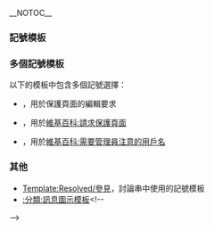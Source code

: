 <!--本頁面將在下方模板的說明頁面中引用
 --><small>{{navbar|Done/See also|plain=1}}</small><noinclude>__NOTOC__</noinclude>
=== 記號模板 ===
{{div col|colwidth=30em}}
{{Aligned table |style=<!--padding-top:1.5em;-->padding-right:1.5em;
 |col1style=width:11.0em;padding-left:0.9em;padding-right:0.6em;
 |col2style=font-size:95%; |col2nowrap=on
 |style1.1=padding-left:none;
 | {{big|'''绿色对号'''}} | 
 | {{Resolved mark large}} | {{tlx|Resolved mark large}}
 | {{Implemented}}         | {{tlx|Implemented}}
 | {{PImplemented}}        | {{tlx|PImplemented}}
 | {{Resolved mark}}       | {{tlx|Resolved mark}}
 | {{Accepted}}            | {{tlx|Accepted}}
 | {{Agree}}               | {{tlx|Agree}}
 | {{Approved}}            | {{tlx|Approved}}
 | {{Checked2}}            | {{tlx|Checked2}}
 | {{Verified}}            | {{tlx|Verified}}
 | {{Conditional yes}}     | {{tlx|Conditional yes}}
 | {{Confirmed}}           | {{tlx|Confirmed}}
 | {{Confirmed-nc}}        | {{tlx|Confirmed-nc}}
 | {{Tallyho}}             | {{tlx|Tallyho}}
 | {{Blockedtaggedclosing}}| {{tlx|Blockedtaggedclosing}}
 | {{Check mark}}          | {{tlx|Check mark}}
 | {{Tick}}                | {{tlx|Tick}}
 | {{Helped}}              | {{tlx|Helped}}
 | {{Done}}                | {{tlx|Done}}
 | {{Donetask}}            | {{tlx|Donetask}}
 | {{Unprod}}              | {{tlx|Unprod}}
 | {{Autp}}                | {{tlx|Autp}}
 | {{Responded}}           | {{tlx|Responded}}
 | {{Merge done}}          | {{tlx|Merge done}}
 | {{Marked}}              | {{tlx|Marked}}
 | {{Done-t}}              | {{tlx|Done-t}}
 | {{Pass}}                | {{tlx|Pass}}
 | {{Aye}}                 | {{tlx|Aye}}
 | {{Yes check}}           | {{tlx|Yes check}}
 | {{Y&}}                  | {{tlx|Y&}}
}}
{{Aligned table |style=padding-top:1.5em;padding-right:1.5em;
 |col1style=width:11.0em;padding-left:0.9em;padding-right:0.6em;
 |col2style=font-size:95%; |col2nowrap=on
 |style1.1=padding-left:none;
 | {{big|'''红色十字'''}} | 
 | {{X mark big}}          | {{tlx|X mark big}}
 | {{Cross}}               | {{tlx|Cross}}
 | {{Expired}}             | {{tlx|Expired}}
 | {{Xmark}}               | {{tlx|Xmark}}
 | {{Deleted}}             | {{tlx|Deleted}}
 | {{Not done}}            | {{tlx|Not done}}
 | {{Not done not likely}} | {{tlx|Not done not likely}}
 | {{Smallrejected}}       | {{tlx|Smallrejected}}
 | {{X mark}}              | {{tlx|X mark}}
 | {{Nay}}                 | {{tlx|Nay}}
 | {{X mark-n}}            | {{tlx|X mark-n}}
 | {{Cancelled}}           | {{tlx|Cancelled}}
 | {{Notfixed}}            | {{tlx|Notfixed}}
 | {{Won't fix}}           | {{tlx|Won't fix}}
 | {{Unrelated}}           | {{tlx|Unrelated}}
}}
{{Aligned table |style=padding-top:1.5em;padding-right:1.5em;
 |col1style=width:11.0em;padding-left:0.9em;padding-right:0.6em;
 |col2style=font-size:95%; |col2nowrap=on
 |style1.1=padding-left:none;
 | {{big|'''黑色对号'''}} | 
 | {{Check mark-n}}   | {{tlx|Check mark-n}}
}}
{{Aligned table |style=<!--padding-top:1.5em;-->padding-right:1.5em;
 |col1style=width:11.0em;padding-left:0.9em;padding-right:0.6em;
 |col2style=font-size:95%; |col2nowrap=on
 |style1.1=padding-left:none;
 | {{big|'''黄色对号'''}} | 
 | {{Yellow tick}}    | {{tlx|Yellow tick}}
 | {{Half done}}      | {{tlx|Half done}}
 | {{Partly done}}    | {{tlx|Partly done}}
}}
{{Aligned table |style=padding-top:1.5em;padding-right:1.5em;
 |col1style=width:11.0em;padding-left:0.9em;padding-right:0.6em;
 |col2style=font-size:95%; |col2nowrap=on
 |style1.1=padding-left:none;
 | {{big|'''蓝色对号'''}} | 
 | {{Fixed}}             | {{tlx|Fixed}}
 | {{Blockedandtagged}}  | {{tlx|Blockedandtagged}}
}}
{{Aligned table |style=padding-top:1.5em;padding-right:1.5em;
 |col1style=width:11.0em;padding-left:0.9em;padding-right:0.6em;
 |col2style=font-size:95%; |col2nowrap=on
 |style1.1=padding-left:none;
 | {{big|'''减号'''}} | 
 | {{Invalid}}        | {{tlx|Invalid}}
 | {{Declined}}       | {{tlx|Declined}}
 | {{Nc}}             | {{tlx|Nc}}
 | {{Removed}}        | {{tlx|Removed}}
}}
{{Aligned table |style=padding-top:1.5em;padding-right:1.5em;
 |col1style=width:11.0em;padding-left:0.9em;padding-right:0.6em;
 |col2style=font-size:95%; |col2nowrap=on
 |style1.1=padding-left:none;
 | {{big|'''加号'''}} | 
 | {{Added}}          | {{tlx|Added}}
 | {{Posted}}         | {{tlx|Posted}}
 | {{Works for me}}   | {{tlx|Works for me}}
 | {{Likely}}         | {{tlx|Likely}}
 | {{Endorse}}        | {{tlx|Endorse}}
 | {{Decline}}        | {{tlx|Decline}}
<!-- | {{Decline-IP}} &nbsp; &nbsp; | {{tlx|Decline-IP}}
 | {{Cu-endorsed}} &nbsp; &nbsp;| {{tlx|Cu-endorsed}}
 | {{Cudecline}}      | {{tlx|Cudecline}}
 -->
 | {{Delisted}} &nbsp; &nbsp; &nbsp; | {{tlx|Delisted}}
 | {{Inconclusive}}   | {{tlx|Inconclusive}}
 | {{N/A icon}}       | {{tlx|N/A icon}}
}}
{{Aligned table |style=padding-top:1.5em;padding-right:1.5em;
 |col1style=width:11.0em;padding-left:0.9em;padding-right:0.6em;
 |col2style=font-size:95%; |col2nowrap=on
 |style1.1=padding-left:none;
 | {{big|'''等于号'''}} | 
 | {{Bug closed}}     | {{tlx|Bug closed}}
 | {{Bug new}}        | {{tlx|Bug new}}
 | {{GA2ndopinion}}   | {{tlx|GA2ndopinion}}
}}
{{Aligned table |style=padding-top:1.5em;padding-right:1.5em;
 |col1style=<!--width:11.0em;-->padding-left:0.9em;padding-right:0.6em;
 |col2style=font-size:95%; |col2nowrap=on
 |style1.1=padding-left:none;
 | {{big|'''紫色右箭头'''}} | 
 | {{Deferred}}         | {{tlx|Deferred}}
 | {{Deferabusefilter}} | {{tlx|Deferabusefilter}}
 | {{Deferblack}}       | {{tlx|Deferblack}}
 | {{Defermetablack}}   | {{tlx|Defermetablack}}
 | {{Deferrsn}}         | {{tlx|Deferrsn}}
 | {{Deferwhite}}       | {{tlx|Deferwhite}}
}}
{{Aligned table |style=padding-top:1.5em;padding-right:1.5em;
 |col1style=width:11.0em;padding-left:0.9em;padding-right:0.6em;
 |col2style=font-size:95%; |col2nowrap=on
 |style1.1=padding-left:none;
 | {{big|'''简化时钟'''}} | 
 | {{PendingRequest}} | {{tlx|PendingRequest}}
 | {{GAOnHold}}       | {{tlx|GAOnHold}}
 | {{On hold}}        | {{tlx|On hold}}
 | {{OnHoldUntil}}    | {{tlx|OnHoldUntil}}
}}
{{Aligned table |style=padding-top:1.5em;padding-right:1.5em;
 |col1style=<!--width:11.0em;-->padding-left:0.9em;padding-right:0.6em;
 |col2style=font-size:95%; |col2nowrap=on
 |style1.1=padding-left:none;
 | {{big|'''时钟'''}} | 
 | {{ProposalOnHold}}    | {{tlx|ProposalOnHold}}
 | {{Reviewing request}} | {{tlx|Reviewing request}}
 | {{Awaitingadmin}}     | {{tlx|Awaitingadmin}}
 | {{Await}}             | {{tlx|Await}}
 | {{Later}}             | {{tlx|Later}}
 | {{Tobedone}}          | {{tlx|Tobedone}}
 | {{Discussing}}        | {{tlx|Discussing}}
 | {{Doing}}             | {{tlx|Doing}}
 | {{Isdoing}}           | {{tlx|Isdoing}}
 | {{Started}}           | {{tlx|Started}}
 | {{Inprogress}}        | {{tlx|Inprogress}}
 | {{Checking}}          | {{tlx|Checking}}
}}
{{Aligned table |style=<!--padding-top:1.5em;-->padding-right:1.5em;
 |col1style=<!--width:11.0em;-->padding-left:0.9em;padding-right:0.6em;
 |col2style=font-size:95%; |col2nowrap=on
 |style1.1=padding-left:none;
 | {{big|'''注意'''}} | 
 | {{NeedsDiscussion}}    | {{tlx|NeedsDiscussion}}
 | {{Note2}}              | {{tlx|Note2}}
 | {{A note}}             | {{tlx|A note}}
 | {{Administrator note}} | {{tlx|Administrator note}}
 | {{Bug assigned}}       | {{tlx|Bug assigned}}
}}
{{Aligned table |style=padding-top:1.5em;padding-right:1.5em;
 |col1style=width:11.0em;padding-left:0.9em;padding-right:0.6em;
 |col2style=font-size:95%; |col2nowrap=on
 |style1.1=padding-left:none;
 | {{big|'''感叹号'''}} | 
 | {{N.b.}}             | {{tlx|N.b.}}
 | {{Comment}}          | {{tlx|Comment}}
 | {{Remind}}           | {{tlx|Remind}}
 | {{Remark}}           | {{tlx|Remark}}
 | {{Editor-Note}}      | {{tlx|Editor-Note}}
 }}
{{Aligned table |style=padding-top:1.5em;padding-right:1.5em;
 |col1style=width:13.0em;padding-left:0.9em;padding-right:0.6em;
 |col2style=font-size:95%; |col2nowrap=on
 |style1.1=padding-left:none;
 | {{big|'''疑问号'''}} | 
 | {{Suggestion}}          | {{tlx|Suggestion}}
 | {{Question mark}}       | {{tlx|Question mark}}
 | {{Question}}            | {{tlx|Question}}
 | {{MoreInfo|wrap=allow}} | {{tlx|MoreInfo}}
 | {{喵}}                  | {{tlx|喵}}
 | {{啥玩意}}              | {{tlx|啥玩意}}
}}
{{Aligned table |style=padding-top:1.5em;padding-right:1.5em;
 |col1style=width:11.0em;padding-left:0.9em;padding-right:0.6em;
 |col2style=font-size:95%; |col2nowrap=on
 |style1.1=padding-left:none;
 | {{big|'''笑脸'''}} | 
 | {{Thank you}}           | {{tlx|Thank you}}
 | {{Sorry}}               | {{tlx|Sorry}}
 | {{Like}}           | {{tlx|Like}}（{{tl|赞}}）
 | {{Great}}           | {{tlx|Great}}
 | {{Thank}}           | {{tlx|Thank}}（{{tl|多谢}}、{{tl|谢了}}）
 | {{WikiThanks}}           | {{tlx|WikiThanks}}
}}
{{Aligned table |style=padding-top:1.5em;padding-right:1.5em;
 |col1style=width:11.0em;padding-left:0.9em;padding-right:0.6em;
 |col2style=font-size:95%; |col2nowrap=on
 |style1.1=padding-left:none;
 | {{big|'''其他'''}} |
 | {{Moved to commons}}   | {{tlx|Moved to commons}}
 | {{Orz}}                | {{tlx|Orz}}
 | {{吐槽}}               | {{tlx|吐槽}}
 | {{不确定}}             | {{tlx|不确定}}
 | {{Read}}               | {{tlx|Read}}
 | {{Reply to|Example}}   | {{tlx|Reply to}}
 | {{Facepalm}}           | {{tlx|Facepalm}}
 | {{Snow}}               | {{tlx|Snow}}
 | {{如題}}               | {{tlx|如題}}
 | {{草}}                 | {{tlx|草}}
 | {{Undone}}             | {{tlx|Undone}}
 | {{Warnsign}}           | {{tlx|Warnsign}}
 | {{Withdrawn}}          | {{tlx|Withdrawn}}
 | {{Working}}            | {{tlx|Working}}
 | {{Completed}}          | {{tlx|Completed}}
 | {{Possible}}           | {{tlx|Possible}}
 | {{Unlikely}}           | {{tlx|Unlikely}}
 | {{Duck}}               | {{tlx|Duck}}
 | {{Megaphoneduck}}      | {{tlx|Megaphoneduck}}
 | {{Megaphoneduck|ultimate}} | {{tlx|Megaphoneduck|ultimate}}
 | {{StaleIP}}            | {{tlx|StaleIP}}
 | {{8ball}}              | {{tlx|8ball}}
 | {{Crystalball}}        | {{tlx|Crystalball}}
 | {{Fishing}}            | {{tlx|Fishing}}
 | {{Pixiedust}}          | {{tlx|Pixiedust}}
 | {{Duck fake}}          | {{tlx|Duck fake}}
 | {{蜡烛}}               | {{tlx|蜡烛}}
 | {{wolf}}               | {{tlx|wolf}}
}}
{{div col end}}

=== 多個記號模板 ===
以下的模板中包含多個記號選擇：
* {{tl|EP}}，用於保護頁面的編輯要求
* {{tl|RFPP}}，用於[[維基百科:請求保護頁面]]
* {{tl|UAA}}，用於[[維基百科:需要管理員注意的用戶名]]

=== 其他 ===
* [[Template:Resolved/參見]]，討論串中使用的記號模板
* [[:分類:訊息圖示模板]]<noinclude><!--


-->
{{Documentation
 | content =
在[[Special:WhatLinksHere/Template:Done/See also|這些模板]]的說明頁面中提供「參見」章節。

[[分類:訊息圖示模板|*]]
}}
</noinclude>